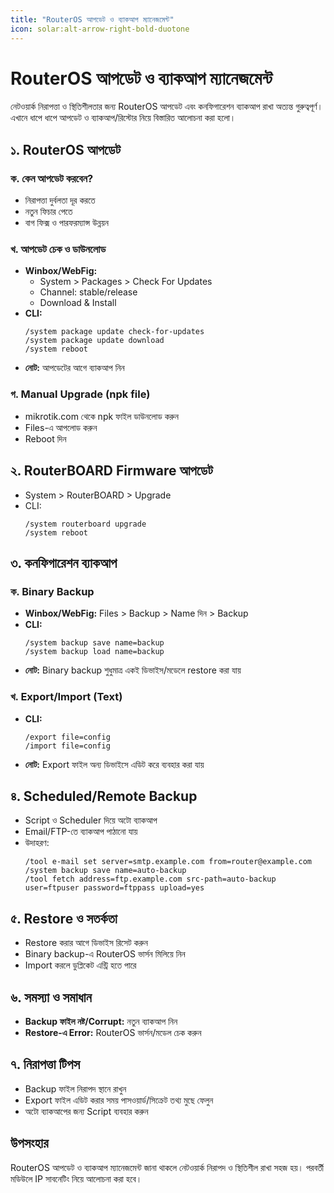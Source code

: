 ```yaml
---
title: "RouterOS আপডেট ও ব্যাকআপ ম্যানেজমেন্ট"
icon: solar:alt-arrow-right-bold-duotone
---
```


# RouterOS আপডেট ও ব্যাকআপ ম্যানেজমেন্ট

নেটওয়ার্ক নিরাপত্তা ও স্থিতিশীলতার জন্য RouterOS আপডেট এবং কনফিগারেশন ব্যাকআপ রাখা অত্যন্ত গুরুত্বপূর্ণ। এখানে ধাপে ধাপে আপডেট ও ব্যাকআপ/রিস্টোর নিয়ে বিস্তারিত আলোচনা করা হলো।

## ১. RouterOS আপডেট

### ক. কেন আপডেট করবেন?
- নিরাপত্তা দুর্বলতা দূর করতে
- নতুন ফিচার পেতে
- বাগ ফিক্স ও পারফরম্যান্স উন্নয়ন

### খ. আপডেট চেক ও ডাউনলোড
- **Winbox/WebFig:**
  - System > Packages > Check For Updates
  - Channel: stable/release
  - Download & Install
- **CLI:**
  ```
  /system package update check-for-updates
  /system package update download
  /system reboot
  ```
- **নোট:** আপডেটের আগে ব্যাকআপ নিন

### গ. Manual Upgrade (npk file)
- mikrotik.com থেকে npk ফাইল ডাউনলোড করুন
- Files-এ আপলোড করুন
- Reboot দিন

## ২. RouterBOARD Firmware আপডেট
- System > RouterBOARD > Upgrade
- CLI:
  ```
  /system routerboard upgrade
  /system reboot
  ```

## ৩. কনফিগারেশন ব্যাকআপ

### ক. Binary Backup
- **Winbox/WebFig:** Files > Backup > Name দিন > Backup
- **CLI:**
  ```
  /system backup save name=backup
  /system backup load name=backup
  ```
- **নোট:** Binary backup শুধুমাত্র একই ডিভাইস/মডেলে restore করা যায়

### খ. Export/Import (Text)
- **CLI:**
  ```
  /export file=config
  /import file=config
  ```
- **নোট:** Export ফাইল অন্য ডিভাইসে এডিট করে ব্যবহার করা যায়

## ৪. Scheduled/Remote Backup
- Script ও Scheduler দিয়ে অটো ব্যাকআপ
- Email/FTP-তে ব্যাকআপ পাঠানো যায়
- উদাহরণ:
  ```
  /tool e-mail set server=smtp.example.com from=router@example.com
  /system backup save name=auto-backup
  /tool fetch address=ftp.example.com src-path=auto-backup user=ftpuser password=ftppass upload=yes
  ```

## ৫. Restore ও সতর্কতা
- Restore করার আগে ডিভাইস রিসেট করুন
- Binary backup-এ RouterOS ভার্সন মিলিয়ে নিন
- Import করলে ডুপ্লিকেট এন্ট্রি হতে পারে

## ৬. সমস্যা ও সমাধান
- **Backup ফাইল নষ্ট/Corrupt:** নতুন ব্যাকআপ নিন
- **Restore-এ Error:** RouterOS ভার্সন/মডেল চেক করুন

## ৭. নিরাপত্তা টিপস
- Backup ফাইল নিরাপদ স্থানে রাখুন
- Export ফাইল এডিট করার সময় পাসওয়ার্ড/সিক্রেট তথ্য মুছে ফেলুন
- অটো ব্যাকআপের জন্য Script ব্যবহার করুন

## উপসংহার
RouterOS আপডেট ও ব্যাকআপ ম্যানেজমেন্ট জানা থাকলে নেটওয়ার্ক নিরাপদ ও স্থিতিশীল রাখা সহজ হয়। পরবর্তী মডিউলে IP সাবনেটিং নিয়ে আলোচনা করা হবে।
